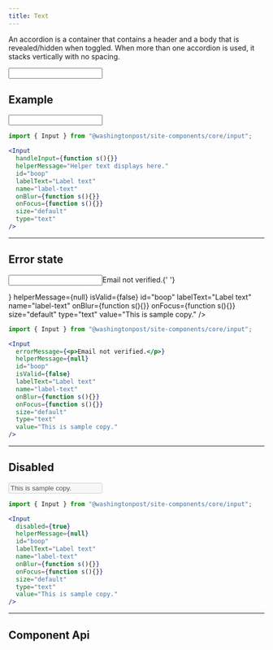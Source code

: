 ```yaml
--- 
title: Text 
---
```

 


<!-- Description of component -->
<p className="font-xs font-light font--subhead">
An accordion is a container that contains a header and a body that is revealed/hidden when toggled. When more than one accordion is used, it stacks vertically with no spacing.
</p>

<Container className="pa-md">
<Input
  handleInput={function noRefCheck(){}}
  helperMessage="Helper text displays here."
  labelText="Label text"
  name="label-text"
  onBlur={function noRefCheck(){}}
  onFocus={function noRefCheck(){}}
  size="default"
  type="text"
/>
</Container>

<Tabs isDesignDoc={false} relatedUrl="design/inputs/text"/>

## Example
<Container className="pa-sm">
  <Input
    handleInput={function s(){}}
    helperMessage="Helper text displays here."
    id="boop"
    labelText="Label text"
    name="label-text"
    onBlur={function s(){}}
    onFocus={function s(){}}
    size="default"
    type="text"
  />
</Container>

```jsx
import { Input } from "@washingtonpost/site-components/core/input";

<Input
  handleInput={function s(){}}
  helperMessage="Helper text displays here."
  id="boop"
  labelText="Label text"
  name="label-text"
  onBlur={function s(){}}
  onFocus={function s(){}}
  size="default"
  type="text"
/>
```

---
## Error state
<Container className="pa-sm">
<Input
  errorMessage={<p className="red"><span className="red">Email not verified.{' '}</span></p>}
  helperMessage={null}
  isValid={false}
  id="boop"
  labelText="Label text"
  name="label-text"
  onBlur={function s(){}}
  onFocus={function s(){}}
  size="default"
  type="text"
  value="This is sample copy."
/>
</Container>

```jsx
import { Input } from "@washingtonpost/site-components/core/input";

<Input
  errorMessage={<p>Email not verified.</p>}
  helperMessage={null}
  id="boop"
  isValid={false}
  labelText="Label text"
  name="label-text"
  onBlur={function s(){}}
  onFocus={function s(){}}
  size="default"
  type="text"
  value="This is sample copy."
/>
```

---
## Disabled
<Container className="pa-sm">
<Input
  disabled={true}
  helperMessage={null}
  id="boop"
  labelText="Label text"
  name="label-text"
  onBlur={function s(){}}
  onFocus={function s(){}}
  size="default"
  type="text"
  value="This is sample copy."
/>
</Container>

```jsx
import { Input } from "@washingtonpost/site-components/core/input";

<Input
  disabled={true}
  helperMessage={null}
  id="boop"
  labelText="Label text"
  name="label-text"
  onBlur={function s(){}}
  onFocus={function s(){}}
  size="default"
  type="text"
  value="This is sample copy."
/>
```
---
## Component Api
<ApiTable componentName="input"/>
